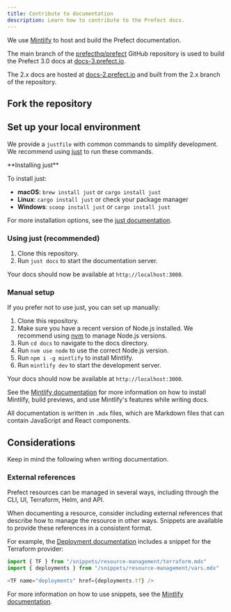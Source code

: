 ```yaml
---
title: Contribute to documentation
description: Learn how to contribute to the Prefect docs.
---
```




We use [Mintlify](https://mintlify.com/) to host and build the Prefect documentation.

The main branch of the [prefecthq/prefect](https://github.com/PrefectHQ/prefect) GitHub repository is used to build the Prefect 3.0 docs at [docs-3.prefect.io](https://docs-3.prefect.io).

The 2.x docs are hosted at [docs-2.prefect.io](https://docs-2.prefect.io) and built from the 2.x branch of the repository.

## Fork the repository

<fork />

## Set up your local environment

We provide a `justfile` with common commands to simplify development. We recommend using [just](https://just.systems/) to run these commands.

<Note>
**Installing just**

To install just:
- **macOS**: `brew install just` or `cargo install just`
- **Linux**: `cargo install just` or check your package manager
- **Windows**: `scoop install just` or `cargo install just`

For more installation options, see the [just documentation](https://github.com/casey/just#installation).
</Note>

### Using just (recommended)

1. Clone this repository.
2. Run `just docs` to start the documentation server.

Your docs should now be available at `http://localhost:3000`.

### Manual setup

If you prefer not to use just, you can set up manually:

1. Clone this repository.
2. Make sure you have a recent version of Node.js installed. We recommend using [nvm](https://github.com/nvm-sh/nvm) to manage Node.js versions.
3. Run `cd docs` to navigate to the docs directory.
4. Run `nvm use node` to use the correct Node.js version.
5. Run `npm i -g mintlify` to install Mintlify.
6. Run `mintlify dev` to start the development server.

Your docs should now be available at `http://localhost:3000`.

See the [Mintlify documentation](https://mintlify.com/docs/development) for more information on how to install Mintlify, build previews, and use Mintlify's features while writing docs.

<Info>All documentation is written in `.mdx` files, which are Markdown files that can contain JavaScript and React components. </Info>

## Considerations

Keep in mind the following when writing documentation.

### External references

Prefect resources can be managed in several ways, including through the CLI, UI, Terraform, Helm, and API.

When documenting a resource, consider including external references that describe how to manage the resource in other ways.
Snippets are available to provide these references in a consistent format.

For example, the [Deployment documentation](/v3/deploy) includes a snippet for the Terraform provider:

```javascript
import { TF } from "/snippets/resource-management/terraform.mdx"
import { deployments } from "/snippets/resource-management/vars.mdx"

<TF name="deployments" href={deployments.tf} />
```

For more information on how to use snippets, see the [Mintlify documentation](https://mintlify.com/docs/reusable-snippets).